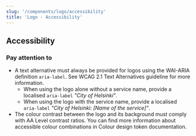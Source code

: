 ```yaml
---
slug: '/components/logo/accessibility'
title: 'Logo - Accessibility'
---
```




## Accessibility

### Pay attention to

- A text alternative must always be provided for logos using the WAI-ARIA definition `aria-label`. See <ExternalLink href="https://www.w3.org/TR/WCAG21/#text-alternatives">WCAG 2.1 Text Alternatives guideline</ExternalLink> for more information.
  - When using the logo alone without a service name, provide a localised `aria-label` _"City of Helsinki"_.
  - When using the logo with the service name, provide a localised `aria-label` _"City of Helsinki: [Name of the service]"_.
- The colour contrast between the logo and its background must comply with <ExternalLink href="https://www.w3.org/TR/WCAG21/#contrast-minimum">AA Level contrast ratios</ExternalLink>. You can find more information about accessible colour combinations in <InternalLink href="/foundation/design-tokens/colour">Colour design token documentation</InternalLink>.
